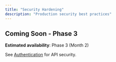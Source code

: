 ```yaml
---
title: "Security Hardening"
description: "Production security best practices"
---
```


## Coming Soon - Phase 3

**Estimated availability**: Phase 3 (Month 2)

See [Authentication](/en/api/authentication) for API security.

